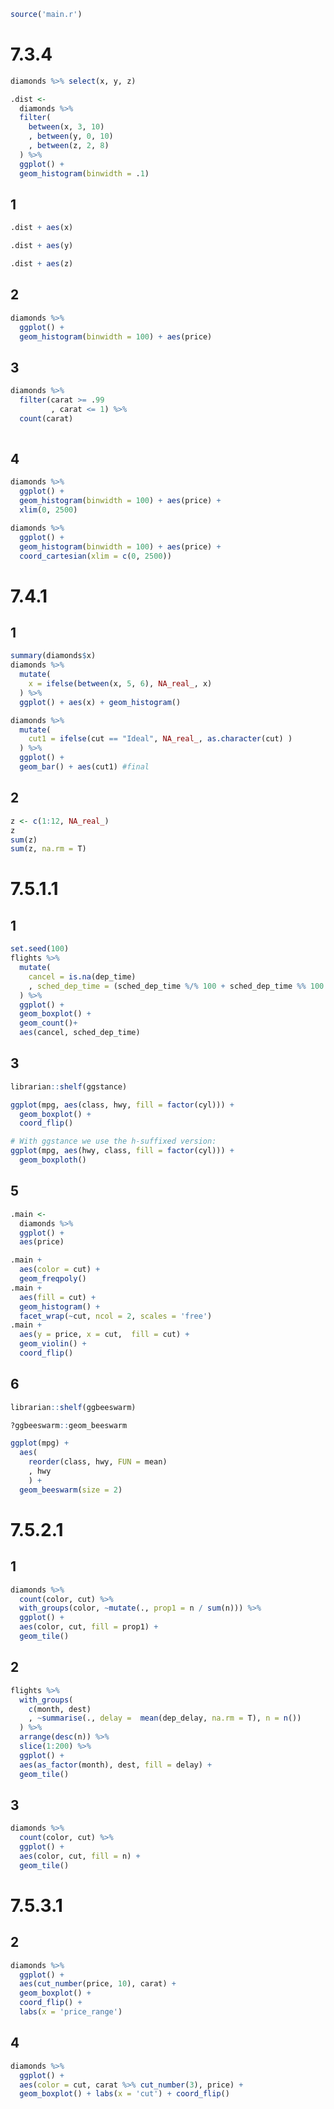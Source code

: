 ```r
source('main.r')
```

# 7.3.4

```r
diamonds %>% select(x, y, z)
```

```r
.dist <- 
  diamonds %>% 
  filter(
    between(x, 3, 10)
    , between(y, 0, 10)
    , between(z, 2, 8)
  ) %>% 
  ggplot() +
  geom_histogram(binwidth = .1)
```

## 1

```r
.dist + aes(x)
```

```r
.dist + aes(y)
```

```r
.dist + aes(z)
```

## 2

```r
diamonds %>% 
  ggplot() + 
  geom_histogram(binwidth = 100) + aes(price)
```


## 3

```r
diamonds %>% 
  filter(carat >= .99
         , carat <= 1) %>% 
  count(carat)
  
```


## 4

```r
diamonds %>% 
  ggplot() + 
  geom_histogram(binwidth = 100) + aes(price) +
  xlim(0, 2500)
```

```r
diamonds %>% 
  ggplot() + 
  geom_histogram(binwidth = 100) + aes(price) +
  coord_cartesian(xlim = c(0, 2500))
```


# 7.4.1

## 1

```r
summary(diamonds$x)
diamonds %>% 
  mutate(
    x = ifelse(between(x, 5, 6), NA_real_, x)
  ) %>% 
  ggplot() + aes(x) + geom_histogram()
```
```r
diamonds %>% 
  mutate(
    cut1 = ifelse(cut == "Ideal", NA_real_, as.character(cut) )
  ) %>% 
  ggplot() +
  geom_bar() + aes(cut1) #final
```


## 2

```r
z <- c(1:12, NA_real_)
z
sum(z)
sum(z, na.rm = T)
```


# 7.5.1.1

## 1

```r
set.seed(100)
flights %>% 
  mutate(
    cancel = is.na(dep_time)
    , sched_dep_time = (sched_dep_time %/% 100 + sched_dep_time %% 100 / 60)
  ) %>% 
  ggplot() +
  geom_boxplot() +
  geom_count()+
  aes(cancel, sched_dep_time)
```


## 3

```r
librarian::shelf(ggstance)
```


```r
ggplot(mpg, aes(class, hwy, fill = factor(cyl))) +
  geom_boxplot() +
  coord_flip()

# With ggstance we use the h-suffixed version:
ggplot(mpg, aes(hwy, class, fill = factor(cyl))) +
  geom_boxploth()
```



## 5

```r
.main <- 
  diamonds %>% 
  ggplot() +
  aes(price) 
```


```r
.main +
  aes(color = cut) +
  geom_freqpoly()
.main +
  aes(fill = cut) +
  geom_histogram() +
  facet_wrap(~cut, ncol = 2, scales = 'free')
.main +
  aes(y = price, x = cut,  fill = cut) + 
  geom_violin() +
  coord_flip() 
```


## 6

```r
librarian::shelf(ggbeeswarm)

?ggbeeswarm::geom_beeswarm
```

```r
ggplot(mpg) +
  aes(
    reorder(class, hwy, FUN = mean)
    , hwy
    ) +
  geom_beeswarm(size = 2)
```


# 7.5.2.1

## 1

```r
diamonds %>% 
  count(color, cut) %>% 
  with_groups(color, ~mutate(., prop1 = n / sum(n))) %>% 
  ggplot() + 
  aes(color, cut, fill = prop1) +
  geom_tile()
```

## 2

```r
flights %>% 
  with_groups(
    c(month, dest)
    , ~summarise(., delay =  mean(dep_delay, na.rm = T), n = n())
  ) %>% 
  arrange(desc(n)) %>% 
  slice(1:200) %>% 
  ggplot() +
  aes(as_factor(month), dest, fill = delay) +
  geom_tile() 
```

## 3

```r
diamonds %>% 
  count(color, cut) %>% 
  ggplot() + 
  aes(color, cut, fill = n) + 
  geom_tile()
```


# 7.5.3.1


## 2 

```r
diamonds %>% 
  ggplot() + 
  aes(cut_number(price, 10), carat) +
  geom_boxplot() +
  coord_flip() +
  labs(x = 'price_range')
```


## 4

```r
diamonds %>% 
  ggplot() +
  aes(color = cut, carat %>% cut_number(3), price) +
  geom_boxplot() + labs(x = 'cut') + coord_flip()
```


